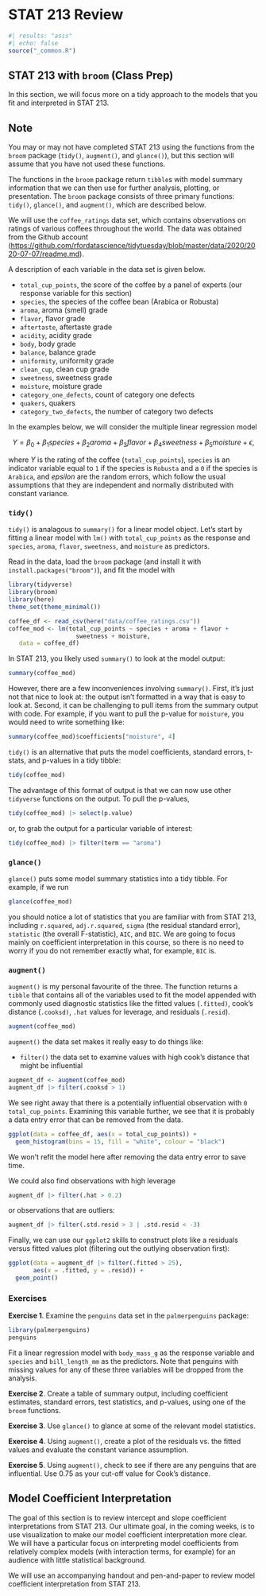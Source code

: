 # STAT 213 Review {#stat213review}

```r
#| results: "asis"
#| echo: false
source("_common.R")
```

## STAT 213 with `broom` (Class Prep)

In this section, we will focus more on a tidy approach to the models that you fit and interpreted in STAT 213. 

::: {.callout-note}
## Note

You may or may not have completed STAT 213 using the functions from the `broom` package (`tidy()`, `augment()`, and `glance()`), but this section will assume that you have not used these functions. 
:::

The functions in the `broom` package return `tibble`s with model summary information that we can then use for further analysis, plotting, or presentation. The `broom` package consists of three primary functions: `tidy()`, `glance()`, and `augment()`, which are described below.

We will use the `coffee_ratings` data set, which contains observations on ratings of various coffees throughout the world. The data was obtained from the Github account (<https://github.com/rfordatascience/tidytuesday/blob/master/data/2020/2020-07-07/readme.md>). 

 A description of each variable in the data set is given below.

* `total_cup_points`, the score of the coffee by a panel of experts (our response variable for this section)
* `species`, the species of the coffee bean (Arabica or Robusta)
* `aroma`, aroma (smell) grade
* `flavor`, flavor grade
* `aftertaste`, aftertaste grade
* `acidity`, acidity grade
* `body`, body grade
* `balance`, balance grade
* `uniformity`, uniformity grade
* `clean_cup`, clean cup grade
* `sweetness`, sweetness grade
* `moisture`, moisture grade
* `category_one_defects`, count of category one defects
* `quakers`, quakers
* `category_two_defects`, the number of category two defects

In the examples below, we will consider the multiple linear regression model

$$
Y = \beta_0 + \beta_1 species + \beta_2 aroma + \beta_3 flavor + \beta_4 sweetness + \beta_5 moisture + \epsilon,
$$

where $Y$ is the rating of the coffee (`total_cup_points`), `species` is an indicator variable equal to `1` if the species is `Robusta` and a `0` if the species is `Arabica`, and $epsilon$ are the random errors, which follow the usual assumptions that they are independent and normally distributed with constant variance.

### `tidy()`

`tidy()` is analagous to `summary()` for a linear model object. Let's start by fitting a linear model with `lm()` with `total_cup_points` as the response and `species`, `aroma`, `flavor`, `sweetness`, and `moisture` as predictors.

Read in the data, load the `broom` package (and install it with `install.packages("broom")`), and fit the model with

```r
library(tidyverse)
library(broom)
library(here)
theme_set(theme_minimal())

coffee_df <- read_csv(here("data/coffee_ratings.csv"))
coffee_mod <- lm(total_cup_points ~ species + aroma + flavor +
                   sweetness + moisture,
   data = coffee_df)
```

In STAT 213, you likely used `summary()` to look at the model output:

```r
summary(coffee_mod)
```

However, there are a few inconveniences involving `summary()`. First, it's just not that nice to look at: the output isn't formatted in a way that is easy to look at. Second, it can be challenging to pull items from the summary output with code. For example, if you want to pull the p-value for `moisture`, you would need to write something like:

```r
summary(coffee_mod)$coefficients["moisture", 4]
```

`tidy()` is an alternative that puts the model coefficients, standard errors, t-stats, and p-values in a tidy tibble:

```r
tidy(coffee_mod)
```

The advantage of this format of output is that we can now use other `tidyverse` functions on the output. To pull the p-values,

```r
tidy(coffee_mod) |> select(p.value)
```

or, to grab the output for a particular variable of interest:

```r
tidy(coffee_mod) |> filter(term == "aroma")
```

### `glance()`

`glance()` puts some model summary statistics into a tidy tibble. For example, if we run

```r
glance(coffee_mod)
```

you should notice a lot of statistics that you are familiar with from STAT 213, including `r.squared`, `adj.r.squared`, `sigma` (the residual standard error), `statistic` (the overall F-statistic), `AIC`, and `BIC`. We are going to focus mainly on coefficient interpretation in this course, so there is no need to worry if you do not remember exactly what, for example, `BIC` is.

### `augment()`

`augment()` is my personal favourite of the three. The function returns a `tibble` that contains all of the variables used to fit the model appended with commonly used diagnostic statistics like the fitted values (`.fitted)`, cook's distance (`.cooksd)`, `.hat` values for leverage, and residuals (`.resid`).

```r
augment(coffee_mod)
```

`augment()` the data set makes it really easy to do things like:

* `filter()` the data set to examine values with high cook's distance that might be influential

```r
augment_df <- augment(coffee_mod)
augment_df |> filter(.cooksd > 1)
```

We see right away that there is a potentially influential observation with `0` `total_cup_points`. Examining this variable further, we see that it is probably a data entry error that can be removed from the data.

```r
ggplot(data = coffee_df, aes(x = total_cup_points)) +
  geom_histogram(bins = 15, fill = "white", colour = "black")
```

We won't refit the model here after removing the data entry error to save time.

We could also find observations with high leverage

```r
augment_df |> filter(.hat > 0.2)
```

or observations that are outliers:

```r
augment_df |> filter(.std.resid > 3 | .std.resid < -3)
```

Finally, we can use our `ggplot2` skills to construct plots like a residuals versus fitted values plot (filtering out the outlying observation first):

```r
ggplot(data = augment_df |> filter(.fitted > 25),
       aes(x = .fitted, y = .resid)) +
  geom_point() 
```

### Exercises

__Exercise 1__. Examine the `penguins` data set in the `palmerpenguins` package:

```r
library(palmerpenguins)
penguins
```

Fit a linear regression model with `body_mass_g` as the response variable and `species` and `bill_length_mm` as the predictors. Note that penguins with missing values for any of these three variables will be dropped from the analysis. 

__Exercise 2__. Create a table of summary output, including coefficient estimates, standard errors, test statistics, and p-values, using one of the `broom` functions.

__Exercise 3__. Use `glance()` to glance at some of the relevant model statistics.

__Exercise 4__. Using `augment()`, create a plot of the residuals vs. the fitted values and evaluate the constant variance assumption.

__Exercise 5__. Using `augment()`, check to see if there are any penguins that are influential. Use 0.75 as your cut-off value for Cook's distance.

## Model Coefficient Interpretation

The goal of this section is to review intercept and slope coefficient interpretations from STAT 213. Our ultimate goal, in the coming weeks, is to use visualization to make our model coefficient interpretation more clear. We will have a particular focus on interpreting model coefficients from relatively complex models (with interaction terms, for example) for an audience with little statistical background.

We will use an accompanying handout and pen-and-paper to review model coefficient interpretation from STAT 213.

